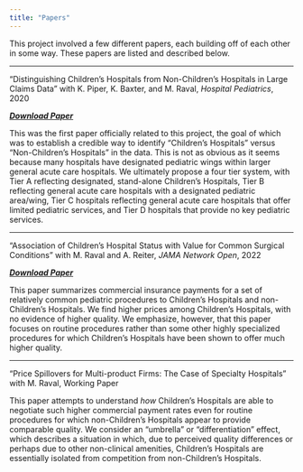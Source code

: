 ```yaml
---
title: "Papers"
---
```


This project involved a few different papers, each building off of each other in some way. These papers are listed and described below.

---

"Distinguishing Children's Hospitals from Non-Children's Hospitals in Large Claims Data" with K. Piper, K. Baxter, and M. Raval, *Hospital Pediatrics*, 2020 <br>

<a href=https://www.ncbi.nlm.nih.gov/pmc/articles/PMC6986900/><i class="fas fa-download"> **Download Paper**</i></a><br>

This was the first paper officially related to this project, the goal of which was to establish a credible way to identify "Children's Hospitals" versus "Non-Children's Hospitals" in the data. This is not as obvious as it seems because many hospitals have designated pediatric wings within larger general acute care hospitals. We ultimately propose a four tier system, with Tier A reflecting designated, stand-alone Children's Hospitals, Tier B reflecting general acute care hospitals with a designated pediatric area/wing, Tier C hospitals reflecting general acute care hospitals that offer limited pediatric services, and Tier D hospitals that provide no key pediatric services.

---

"Association of Children's Hospital Status with Value for Common Surgical Conditions" with M. Raval and A. Reiter, *JAMA Network Open*, 2022 <br>

<a href=https://jamanetwork.com/journals/jamanetworkopen/fullarticle/2793553><i class="fas fa-download"> **Download Paper**</i></a><br>


This paper summarizes commercial insurance payments for a set of relatively common pediatric procedures to Children's Hospitals and non-Children's Hospitals. We find higher prices among Children's Hospitals, with no evidence of higher quality. We emphasize, however, that this paper focuses on routine procedures rather than some other highly specialized procedures for which Children's Hospitals have been shown to offer much higher quality.

---

"Price Spillovers for Multi-product Firms: The Case of Specialty Hospitals" with M. Raval, Working Paper <br>

This paper attempts to understand *how* Children's Hospitals are able to negotiate such higher commercial payment rates even for routine procedures for which non-Children's Hospitals appear to provide comparable quality. We consider an "umbrella" or "differentiation" effect, which describes a situation in which, due to perceived quality differences or perhaps due to other non-clinical amenities, Children's Hospitals are essentially isolated from competition from non-Children's Hospitals. 

